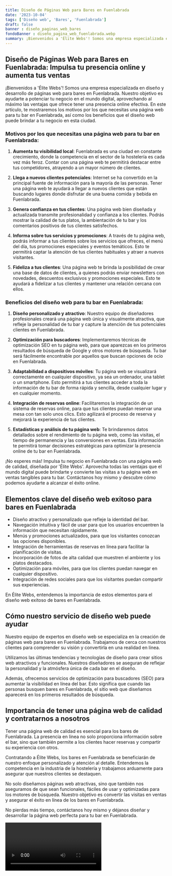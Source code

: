 ```yaml
---
title: Diseño de Páginas Web para Bares en Fuenlabrada
date: '2023-10-04'
tags: ['Diseño web', 'Bares', 'Fuenlabrada']
draft: false
banner : diseño_paginas_web_bares
fondoBanner : diseño_pagina_web_fuenlabrada.webp
summary: ¡Bienvenidos a 'Élite Webs'! Somos una empresa especializada en diseño y desarrollo de páginas web para bares en Fuenlabrada. Nuestro objetivo es ayudarte a potenciar tu negocio en el mundo digital, aprovechando al máximo las ventajas que ofrece tener una presencia online efectiva. En este artículo, te mostraremos los motivos por los que necesitas una página web para tu bar en Fuenlabrada, así como los beneficios que el diseño web puede brindar a tu negocio en esta ciudad.
---
```


## Diseño de Páginas Web para Bares en Fuenlabrada: Impulsa tu presencia online y aumenta tus ventas

¡Bienvenidos a 'Élite Webs'! Somos una empresa especializada en diseño y desarrollo de páginas web para bares en Fuenlabrada. Nuestro objetivo es ayudarte a potenciar tu negocio en el mundo digital, aprovechando al máximo las ventajas que ofrece tener una presencia online efectiva. En este artículo, te mostraremos los motivos por los que necesitas una página web para tu bar en Fuenlabrada, así como los beneficios que el diseño web puede brindar a tu negocio en esta ciudad.

### Motivos por los que necesitas una página web para tu bar en Fuenlabrada:

1. **Aumenta tu visibilidad local**: Fuenlabrada es una ciudad en constante crecimiento, donde la competencia en el sector de la hostelería es cada vez más feroz. Contar con una página web te permitirá destacar entre tus competidores, atrayendo a un mayor número de clientes.

2. **Llega a nuevos clientes potenciales**: Internet se ha convertido en la principal fuente de información para la mayoría de las personas. Tener una página web te ayudará a llegar a nuevos clientes que están buscando lugares donde disfrutar de una buena comida y bebida en Fuenlabrada.

3. **Genera confianza en tus clientes**: Una página web bien diseñada y actualizada transmite profesionalidad y confianza a los clientes. Podrás mostrar la calidad de tus platos, la ambientación de tu bar y los comentarios positivos de tus clientes satisfechos.

4. **Informa sobre tus servicios y promociones**: A través de tu página web, podrás informar a tus clientes sobre los servicios que ofreces, el menú del día, tus promociones especiales y eventos temáticos. Esto te permitirá captar la atención de tus clientes habituales y atraer a nuevos visitantes.

5. **Fideliza a tus clientes**: Una página web te brinda la posibilidad de crear una base de datos de clientes, a quienes podrás enviar newsletters con novedades, descuentos exclusivos y promociones especiales. Esto te ayudará a fidelizar a tus clientes y mantener una relación cercana con ellos.

### Beneficios del diseño web para tu bar en Fuenlabrada:

1. **Diseño personalizado y atractivo**: Nuestro equipo de diseñadores profesionales creará una página web única y visualmente atractiva, que refleje la personalidad de tu bar y capture la atención de tus potenciales clientes en Fuenlabrada.

2. **Optimización para buscadores**: Implementaremos técnicas de optimización SEO en tu página web, para que aparezcas en los primeros resultados de búsqueda de Google y otros motores de búsqueda. Tu bar será fácilmente encontrable por aquellos que buscan opciones de ocio en Fuenlabrada.

3. **Adaptabilidad a dispositivos móviles**: Tu página web se visualizará correctamente en cualquier dispositivo, ya sea un ordenador, una tablet o un smartphone. Esto permitirá a tus clientes acceder a toda la información de tu bar de forma rápida y sencilla, desde cualquier lugar y en cualquier momento.

4. **Integración de reservas online**: Facilitaremos la integración de un sistema de reservas online, para que tus clientes puedan reservar una mesa con tan solo unos clics. Esto agilizará el proceso de reserva y mejorará la experiencia de tus clientes.

5. **Estadísticas y análisis de tu página web**: Te brindaremos datos detallados sobre el rendimiento de tu página web, como las visitas, el tiempo de permanencia y las conversiones en ventas. Esta información te permitirá tomar decisiones estratégicas para optimizar la presencia online de tu bar en Fuenlabrada.

¡No esperes más! Impulsa tu negocio en Fuenlabrada con una página web de calidad, diseñada por 'Élite Webs'. Aprovecha todas las ventajas que el mundo digital puede brindarte y convierte las visitas a tu página web en ventas tangibles para tu bar. Contáctanos hoy mismo y descubre cómo podemos ayudarte a alcanzar el éxito online.

<GifSeo />

<Cta />

## Elementos clave del diseño web exitoso para bares en Fuenlabrada

- Diseño atractivo y personalizado que refleje la identidad del bar.
- Navegación intuitiva y fácil de usar para que los usuarios encuentren la información que necesitan rápidamente.
- Menús y promociones actualizados, para que los visitantes conozcan las opciones disponibles.
- Integración de herramientas de reservas en línea para facilitar la planificación de visitas.
- Incorporación de fotos de alta calidad que muestren el ambiente y los platos destacados.
- Optimización para móviles, para que los clientes puedan navegar en cualquier dispositivo.
- Integración de redes sociales para que los visitantes puedan compartir sus experiencias.

En Élite Webs, entendemos la importancia de estos elementos para el diseño web exitoso de bares en Fuenlabrada.

## Cómo nuestro servicio de diseño web puede ayudar

Nuestro equipo de expertos en diseño web se especializa en la creación de páginas web para bares en Fuenlabrada. Trabajamos de cerca con nuestros clientes para comprender su visión y convertirla en una realidad en línea.

Utilizamos las últimas tendencias y tecnologías de diseño para crear sitios web atractivos y funcionales. Nuestros diseñadores se aseguran de reflejar la personalidad y la atmósfera única de cada bar en el diseño.

Además, ofrecemos servicios de optimización para buscadores (SEO) para aumentar la visibilidad en línea del bar. Esto significa que cuando las personas busquen bares en Fuenlabrada, el sitio web que diseñamos aparecerá en los primeros resultados de búsqueda.

## Importancia de tener una página web de calidad y contratarnos a nosotros

Tener una página web de calidad es esencial para los bares de Fuenlabrada. La presencia en línea no solo proporciona información sobre el bar, sino que también permite a los clientes hacer reservas y compartir su experiencia con otros.

Contratando a Élite Webs, los bares en Fuenlabrada se beneficiarán de nuestro enfoque personalizado y atención al detalle. Entendemos la competencia en la industria de la hostelería y trabajamos arduamente para asegurar que nuestros clientes se destaquen.

No solo diseñamos páginas web atractivas, sino que también nos aseguramos de que sean funcionales, fáciles de usar y optimizadas para los motores de búsqueda. Nuestro objetivo es convertir las visitas en ventas y asegurar el éxito en línea de los bares en Fuenlabrada.

No pierdas más tiempo, contáctanos hoy mismo y déjanos diseñar y desarrollar la página web perfecta para tu bar en Fuenlabrada.

<Video />

<CtaBot job='Bares' city='Fuenlabrada'/>

<Gmaps query='Fuenlabrada+españa+maps' />
